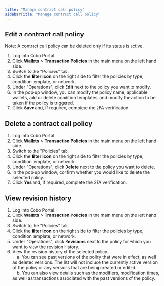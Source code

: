 ```yaml
---
title: "Manage contract call policy"
sidebarTitle: "Manage contract call policy"
---
```


## Edit a contract call policy

Note: A contract call policy can be deleted only if its status is active.

1. Log into Cobo Portal.
2. Click **Wallets** > **Transaction Policies** in the main menu on the left hand side.
3. Switch to the "Policies" tab.
4. Click the **filter icon** on the right side to filter the policies by type, condition template, or network.
5. Under "Operations", click **Edit** next to the policy you want to modify.
6. In the pop-up window, you can modify the policy name, applicable wallets, add or delete condition templates, and modify the action to be taken if the policy is triggered.
7. Click **Save** and, if required, complete the 2FA verification.

## Delete a contract call policy

1. Log into Cobo Portal.
2. Click **Wallets** > **Transaction Policies** in the main menu on the left hand side.
3. Switch to the "Policies" tab.
4. Click the **filter icon** on the right side to filter the policies by type, condition template, or network.
5. Under "Operations", click **Delete** next to the policy you want to delete.
6. In the pop-up window, confirm whether you would like to delete the selected policy.
7. Click **Yes** and, if required, complete the 2FA verification.

## View revision history

1. Log into Cobo Portal.
2. Click **Wallets** >  **Transaction Policies** in the main menu on the left hand side.
3. Switch to the "Policies" tab.
4. Click the **filter icon** on the right side to filter the policies by type, condition template, or network.
5. Under "Operations", click **Revisions** next to the policy for which you want to view the revision history.
6. View the revision history of the selected policy.<br/>
&emsp;a. You can see past versions of the policy that were in effect, as well as deleted versions. The list will not include the currently active version of the policy or any versions that are being created or edited.<br/>
&emsp;b. You can also view details such as the modifiers, modification times, as well as transactions associated with the past versions of the policy.
